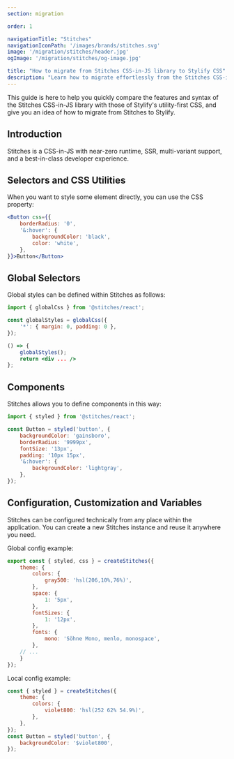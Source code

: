 ```yaml
---
section: migration

order: 1

navigationTitle: "Stitches"
navigationIconPath: '/images/brands/stitches.svg'
image: '/migration/stitches/header.jpg'
ogImage: '/migration/stitches/og-image.jpg'

title: "How to migrate from Stitches CSS-in-JS library to Stylify CSS"
description: "Learn how to migrate effortlessly from the Stitches CSS-in-JS to Stylify's utility-first CSS and code faster with less code."
---
```


This guide is here to help you quickly compare the features and syntax of the Stitches CSS-in-JS library with those of Stylify's utility-first CSS, and give you an idea of how to migrate from Stitches to Stylify.

<MigrationNote />

## Introduction
Stitches is a CSS-in-JS with near-zero runtime, SSR, multi-variant support, and a best-in-class developer experience.

<MigrationStylifyDescription />

## Selectors and CSS Utilities

<MigrationCodeBlock image="stitches.svg">
<div slot="tool">

When you want to style some element directly, you can use the CSS property:

```jsx
<Button css={{
	borderRadius: '0',
	'&:hover': {
		backgroundColor: 'black',
		color: 'white',
	},
}}>Button</Button>
```

</div>
<div slot="stylify">

<MigrationStylifySelectors />


</div>
</MigrationCodeBlock>


## Global Selectors

<MigrationCodeBlock image="stitches.svg">
<div slot="tool">

Global styles can be defined within Stitches as follows:

```jsx
import { globalCss } from '@stitches/react';

const globalStyles = globalCss({
	'*': { margin: 0, padding: 0 },
});

() => {
	globalStyles();
	return <div ... />
};
```

</div>
<div slot="stylify">

<MigrationStylifyCustomSelectors />

</div>
</MigrationCodeBlock>

## Components
<MigrationCodeBlock image="stitches.svg">
<div slot="tool">

Stitches allows you to define components in this way:

```jsx
import { styled } from '@stitches/react';

const Button = styled('button', {
	backgroundColor: 'gainsboro',
	borderRadius: '9999px',
	fontSize: '13px',
	padding: '10px 15px',
	'&:hover': {
		backgroundColor: 'lightgray',
	},
});
```

</div>
<div slot="stylify">

<MigrationStylifyComponents />

</div>
</MigrationCodeBlock>

## Configuration, Customization and Variables

<MigrationCodeBlock image="stitches.svg">
<div slot="tool">

Stitches can be configured technically from any place within the application.
You can create a new Stitches instance and reuse it anywhere you need.

Global config example:
```jsx
export const { styled, css } = createStitches({
	theme: {
		colors: {
			gray500: 'hsl(206,10%,76%)',
		},
		space: {
			1: '5px',
		},
		fontSizes: {
			1: '12px',
		},
		fonts: {
			mono: 'Söhne Mono, menlo, monospace',
		},
	// ...
	}
});
```

Local config example:
```jsx
const { styled } = createStitches({
	theme: {
		colors: {
			violet800: 'hsl(252 62% 54.9%)',
		},
	},
});
const Button = styled('button', {
	backgroundColor: '$violet800',
});
```

</div>
<div slot="stylify">

<MigrationStylifyVariables />

<MigrationStylifyVariablesCssInJs />

</div>
</MigrationCodeBlock>

<MigrationPageFooter />
